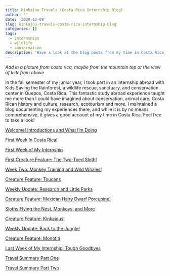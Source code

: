```yaml
---
title: Kinkajou Travels (Costa Rica Internship Blog)
author: ''
date: '2020-12-09'
slug: kinkajou-travels-costa-rica-internship-blog
categories: []
tags:
  - internships
  - wildlife
  - conservation
description: 'Have a look at the blog posts from my time in Costa Rica, including my internship with Kids Saving the Rainforest, volunteering at La Selva Biological Station, and travels. '
---
```

*Add in a picture from costa rica, maybe from the mountain top or the view of kstr from above*

In the fall semester of my junior year, I took part in an internship abroad with Kids Saving the Rainforest, a wildlife rescue, sanctuary, and conservation center in Quepos, Costa Rica. This fantastic study abroad experience taught me more than I could have imagined about conservation, animal care, Costa Rican history and culture, research, ecotourism and more. I maintained a blog documenting my experiences there, and while it is by no means comprehensive, it gives a good account of my time in Costa Rica. Feel free to take a look!  

[Welcome! Introductions and What I'm Doing](https://kinkajoutravels.blogspot.com/2019/08/welcome-introductions-and-what-im-doing.html) 

[First Week In Costa Rica!](https://kinkajoutravels.blogspot.com/2019/09/first-week-in-costa-rica.html)

[First Week of My Internship](https://kinkajoutravels.blogspot.com/2019/09/first-week-of-my-internship.html)

[First Creature Feature: The Two-Toed Sloth!](https://kinkajoutravels.blogspot.com/2019/09/first-creature-feature-two-toed-sloth.html)

[Week Two: Monkey Training and Wild Whales!](https://kinkajoutravels.blogspot.com/2019/09/week-two-monkey-training-and-wild-whales.html)

[Creature Feature: Toucans](https://kinkajoutravels.blogspot.com/2019/09/creature-feature-toucans.html)

[Weekly Update: Research and Little Parks](https://kinkajoutravels.blogspot.com/2019/09/weekly-update-research-and-little-parks.html)

[Creature Feature: Mexican Hairy Dwarf Porcupine!](https://kinkajoutravels.blogspot.com/2019/10/creature-feature-mexican-hairy-dwarf.html)

[Sloths Flying the Nest, Monkeys, and More](https://kinkajoutravels.blogspot.com/2019/10/sloths-flying-nest-monkeys-and-more.html)

[Creature Feature: Kinkajous!](https://kinkajoutravels.blogspot.com/2019/10/creature-feature-kinkajous.html)

[Weekly Update: Back to the Jungle!](https://kinkajoutravels.blogspot.com/2019/11/weekly-update-back-to-jungle.html)

[Creature Feature: Monotiti](https://kinkajoutravels.blogspot.com/2019/11/creature-feature-monotiti.html)

[Last Week of My Internship: Tough Goodbyes](https://kinkajoutravels.blogspot.com/2019/11/last-week-of-my-internship-tough.html)

[Travel Summary Part One](https://kinkajoutravels.blogspot.com/2019/12/travel-summary-part-one.html)

[Travel Summary Part Two](https://kinkajoutravels.blogspot.com/2020/01/travel-summary-part-two.html)

